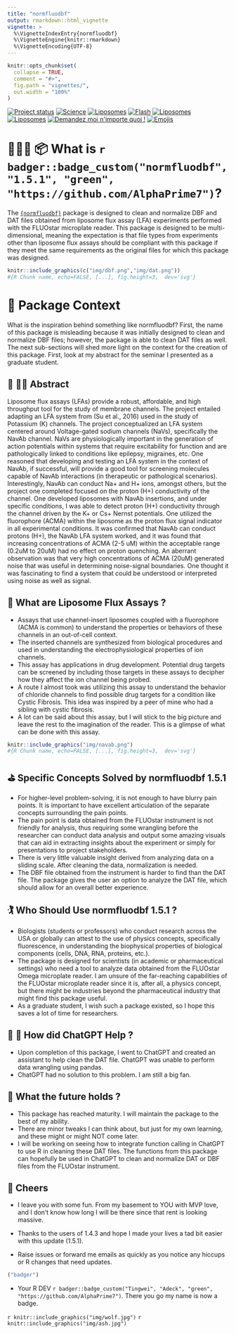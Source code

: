 ```yaml
---
title: "normfluodbf"
output: rmarkdown::html_vignette
vignette: >
  %\VignetteIndexEntry{normfluodbf}
  %\VignetteEngine{knitr::rmarkdown}
  %\VignetteEncoding{UTF-8}
---
```


```r
knitr::opts_chunk$set(
  collapse = TRUE,
  comment = "#>",
  fig.path = "vignettes/",
  out.width = "100%"
)
```

[![Project status](https://www.repostatus.org/badges/latest/concept.svg)](https://alphaprime7.github.io/normfluodbf/articles/normfluodbf.html) [![Science](https://img.shields.io/badge/Experiment-Bioinformatics-green)](https://github.com/AlphaPrime7/normfluodbf) [![Liposomes](https://img.shields.io/badge/Liposome%20Flux%20Assays-8A2BE2)](https://pubmed.ncbi.nlm.nih.gov/27091997/) [![Flash](https://img.shields.io/badge/Sodium%20Voltage%20Gated%20Channels-84E32B)](https://www.sigmaaldrich.com/US/en/technical-documents/protocol/research-and-disease-areas/cell-signaling/ion-channel-flux-assays-and-protocols) [![Liposomes](https://img.shields.io/badge/FLUOstar-DBFs%20and%20DATs-2E2BE3)](https://github.com/AlphaPrime7/normfluodbf) [![Liposomes](https://img.shields.io/badge/Pharma%20-E32BE0)](https://www.sigmaaldrich.com/US/en/technical-documents/protocol/research-and-disease-areas/cell-signaling/ion-channel-flux-assays-and-protocols) [![Demandez moi n\'importe quoi !](https://img.shields.io/badge/Demandez%20moi-n'%20importe%20quoi-1abc9c.svg)](mailto:awesome.tingwei@outlook.com) [![Emojis](https://img.shields.io/badge/Love-Emojis%20-E32BE0)](https://emojipedia.org/)

# 👨🏾‍💻 📦 What is `r badger::badge_custom("normfluodbf", "1.5.1", "green", "https://github.com/AlphaPrime7")`?

The [`{normfluodbf}`](https://github.com/AlphaPrime7/normfluodbf) package is designed to clean and normalize DBF and DAT files obtained from liposome flux assay (LFA) experiments performed with the FLUOstar microplate reader. This package is designed to be multi-dimensional, meaning the expectation is that file types from experiments other than liposome flux assays should be compliant with this package if they meet the same requirements as the original files for which this package was designed.

```r
knitr::include_graphics(c("img/dbf.png","img/dat.png"))
#{R Chunk name, echo=FALSE, [...], fig.height=3,  dev='svg'}
```

# 💊 Package Context

What is the inspiration behind something like normfluodbf? First, the name of this package is misleading because it was initially designed to clean and normalize DBF files; however, the package is able to clean DAT files as well. The next sub-sections will shed more light on the context for the creation of this package. First, look at my abstract for the seminar I presented as a graduate student.

## 🧬 👨‍🔬 Abstract

Liposome flux assays (LFAs) provide a robust, affordable, and high throughput tool for the study of membrane channels. The project entailed adapting an LFA system from (Su et al., 2016) used in the study of Potassium (K) channels. The project conceptualized an LFA system centered around Voltage-gated sodium channels (NaVs), specifically the NavAb channel. NaVs are physiologically important in the generation of action potentials within systems that require excitability for function and are pathologically linked to conditions like epilepsy, migraines, etc. One reasoned that developing and testing an LFA system in the context of NavAb, if successful, will provide a good tool for screening molecules capable of NavAb interactions (in therapeutic or pathological scenarios). Interestingly, NavAb can conduct Na+ and H+ ions, amongst others, but the project one completed focused on the proton (H+) conductivity of the channel. One developed liposomes with NavAb insertions, and under specific conditions, I was able to detect proton (H+) conductivity through the channel driven by the K+ or Cs+ Nernst potentials. One utilized the fluorophore (ACMA) within the liposome as the proton flux signal indicator in all experimental conditions. It was confirmed that NavAb can conduct protons (H+), the NavAb LFA system worked, and it was found that increasing concentrations of ACMA (2-5 uM) within the acceptable range (0.2uM to 20uM) had no effect on proton quenching. An aberrant observation was that very high concentrations of ACMA (20uM) generated noise that was useful in determining noise-signal boundaries. One thought it was fascinating to find a system that could be understood or interpreted using noise as well as signal.

## 🧪 What are Liposome Flux Assays ?

-   Assays that use channel-insert liposomes coupled with a fluorophore (ACMA is common) to understand the properties or behaviors of these channels in an out-of-cell context.
-   The inserted channels are synthesized from biological procedures and used in understanding the electrophysiological properties of ion channels.
-   This assay has applications in drug development. Potential drug targets can be screened by including those targets in these assays to decipher how they affect the ion channel being probed.
-   A route I almost took was utilizing this assay to understand the behavior of chloride channels to find possible drug targets for a condition like Cystic Fibrosis. This idea was inspired by a peer of mine who had a sibling with cystic fibrosis.
-   A lot can be said about this assay, but I will stick to the big picture and leave the rest to the imagination of the reader. This is a glimpse of what can be done with this assay.

```r
knitr::include_graphics("img/navab.png")
#{R Chunk name, echo=FALSE, [...], fig.height=3,  dev='svg'}
```

## ⛳ Specific Concepts Solved by normfluodbf 1.5.1
-   For higher-level problem-solving, it is not enough to have blurry pain points. It is important to have excellent articulation of the separate concepts surrounding the pain points.
-   The pain point is data obtained from the FLUOstar instrument is not friendly for analysis, thus requiring some wrangling before the researcher can conduct data analysis and output some amazing visuals that can aid in extracting insights about the experiment or simply for presentations to project stakeholders.
-   There is very little valuable insight derived from analyzing data on a sliding scale. After cleaning the data, normalization is needed.
-   The DBF file obtained from the instrument is harder to find than the DAT file. The package gives the user an option to analyze the DAT file, which should allow for an overall better experience.

## 🏌️ Who Should Use normfluodbf 1.5.1 ?

-   Biologists (students or professors) who conduct research across the USA or globally can attest to the use of physics concepts, specifically fluorescence, in understanding the biophysical properties of biological components (cells, DNA, RNA, proteins, etc.).
-   The package is designed for scientists (in academic or pharmaceutical settings) who need a tool to analyze data obtained from the FLUOstar Omega microplate reader. I am unsure of the far-reaching capabilities of the FLUOstar microplate reader since it is, after all, a physics concept, but there might be industries beyond the pharmaceutical industry that might find this package useful.
-   As a graduate student, I wish such a package existed, so I hope this saves a lot of time for researchers.

## 🤖 💩 How did ChatGPT Help ?

-   Upon completion of this package, I went to ChatGPT and created an assistant to help clean the DAT file. ChatGPT was unable to perform data wrangling using pandas.
-   ChatGPT had no solution to this problem. I am still a big fan.

## 🔮 What the future holds ?

-   This package has reached maturity. I will maintain the package to the best of my ability.
-   There are minor tweaks I can think about, but just for my own learning, and these might or might NOT come later.
-   I will be working on seeing how to integrate function calling in ChatGPT to use R in cleaning these DAT files. The functions from this package can hopefully be used in ChatGPT to clean and normalize DAT or DBF files from the FLUOstar instrument.

## 🍻 Cheers

-   I leave you with some fun. From my basement to YOU with MVP love, and I don't know how long I will be there since that rent is looking massive.

-   Thanks to the users of 1.4.3 and hope I made your lives a tad bit easier with this update (1.5.1).

-   Raise issues or forward me emails as quickly as you notice any hiccups or R changes that need updates.

```r
("badger")
```

-   Your R DEV `r badger::badge_custom("Tingwei", "Adeck", "green", "https://github.com/AlphaPrime7")`. There you go my name is now a badge.

`r knitr::include_graphics("img/wolf.jpg")`
`r knitr::include_graphics("img/ash.jpg")`
